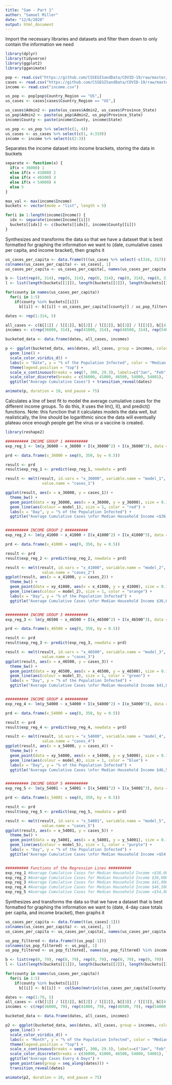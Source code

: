 ```yaml
---
title: "Sam - Part 1"
author: "Samuel Miller"
date: "12/6/2020"
output: html_document
---
```


Import the necessary libraries and datasets and filter them down to only contain the information we need

```r
library(dplyr)
library(tidyverse)
library(ggplot2)
library(gganimate)

pop <- read.csv("https://github.com/CSSEGISandData/COVID-19/raw/master/csse_covid_19_data/UID_ISO_FIPS_LookUp_Table.csv") %>% select(c(6:8, 12))
cases <- read.csv("https://github.com/CSSEGISandData/COVID-19/raw/master/csse_covid_19_data/csse_covid_19_time_series/time_series_covid19_confirmed_US.csv") %>% select(c(6:8, 12:327))
income <- read.csv("income.csv")

us_pop <- pop[pop$Country_Region == "US",]
us_cases <- cases[cases$Country_Region == "US",]

us_cases$Admin2 <- paste(us_cases$Admin2, us_cases$Province_State)
us_pop$Admin2 <- paste(us_pop$Admin2, us_pop$Province_State)
income$County <- paste(income$County, income$State)

us_pop <- us_pop %>% select(c(1, 4))
us_cases <- us_cases %>% select(c(1, 4:319))
income <- income %>% select(c(2:3))
```

Separates the income dataset into income brackets, storing the data in buckets

```r
separate <- function(x) {
  if(x < 36000) 1
  else if(x < 41000) 2
  else if(x < 46500) 3
  else if(x < 54000) 4
  else 5
}

max_val <- max(income$Income)
buckets <- vector(mode = "list", length = 5)

for(i in 1:length(income$Income)) {
  idx <- separate(income$Income[[i]])
  buckets[[idx]] <- c(buckets[[idx]], income$County[[i]])
}
```

Synthesizes and transforms the data so that we have a dataset that is best formatted for graphing the information we want to (date, cumulative cases per capita, and income bracket), then graphs it

```r
us_cases_per_capita <- data.frame(t((us_cases %>% select(-c(316, 317)))[-1]))
colnames(us_cases_per_capita) <- us_cases[, 1]
us_cases_per_capita <- us_cases_per_capita[, names(us_cases_per_capita) %in% income$County]

b <- list(rep(0, 314), rep(0, 314), rep(0, 314), rep(0, 314), rep(0, 314))
l <- list(length(buckets[[1]]), length(buckets[[2]]), length(buckets[[3]]), length(buckets[[4]]), length(buckets[[5]]))

for(county in names(us_cases_per_capita))
  for(i in 1:5)
    if(county %in% buckets[[i]])
      b[[i]] <- b[[i]] + us_cases_per_capita[[county]] / us_pop_filtered[[county]]

dates <- rep(1:314, 5)

all_cases <- c(b[[1]] / l[[1]], b[[2]] / l[[2]], b[[3]] / l[[3]], b[[4]] / l[[4]], b[[5]] / l[[5]])
incomes <- c(rep(36000, 314), rep(41000, 314), rep(46500, 314), rep(54000, 314), rep(54001, 314))

bucketed_data <- data.frame(dates, all_cases, incomes)

p <- ggplot(bucketed_data, aes(dates, all_cases, group = incomes, color = factor(incomes))) +
  geom_line() +
  scale_color_viridis_d() +
  labs(x = "Date", y = "% of the Population Infected", color = "Median Household Income") +
  theme(legend.position = "top") + 
  scale_x_continuous(breaks = seq(7, 300, 29.3), labels=c("Jan", "Feb", "Mar", "Apr", "May", "Jun", "Jul", "Aug", "Sep", "Oct", "Nov")) +
  scale_color_discrete(breaks = c(36000, 41000, 46500, 54000, 54001), labels=c("< $36,000", "< $41,000", "< $46,500", "< $54,000", "> $54,000")) +
  ggtitle("Average Cumulative Cases") + transition_reveal(dates)

animate(p, duration = 10, end_pause = 75)
```

Calculates a line of best fit to model the average cumulative cases for the different income groups. 
To do this, it uses the lm(), I(), and predict() functions.
Note: this function that it calculates models the data well, but realistically, the line should be logarithmic since the data will eventually plateau once enough people get the virus or a vaccine is created.


```r
library(reshape2)

########## INCOME GROUP 1 ##########
exp_reg_1 <- lm(y_36000 ~ x_36000 + I(x_36000^2) + I(x_36000^3), data = xy_36000)

prd <- data.frame(x_36000 = seq(0, 350, by = 0.5))

result <- prd
result$exp_reg_1 <- predict(exp_reg_1, newdata = prd)

result <- melt(result, id.vars = "x_36000", variable.name = "model_1",
                value.name = "cases_1")

ggplot(result, aes(x = x_36000, y = cases_1)) +
  theme_bw() +
  geom_point(data = xy_36000, aes(x = x_36000, y = y_36000), size = 0.1) +
  geom_line(aes(colour = model_1), size = 1, color = "red") +
  labs(x = "Day", y = "% of the Population Infected") +
  ggtitle("Average Cumulative Cases \nfor Median Household Income <$36,000")


########## INCOME GROUP 2 ##########
exp_reg_2 <- lm(y_41000 ~ x_41000 + I(x_41000^2) + I(x_41000^3), data = xy_41000)

prd <- data.frame(x_41000 = seq(0, 350, by = 0.5))

result <- prd
result$exp_reg_2 <- predict(exp_reg_2, newdata = prd)

result <- melt(result, id.vars = "x_41000", variable.name = "model_2",
                value.name = "cases_2")
ggplot(result, aes(x = x_41000, y = cases_2)) +
  theme_bw() +
  geom_point(data = xy_41000, aes(x = x_41000, y = y_41000), size = 0.1) +
  geom_line(aes(colour = model_2), size = 1, color = "orange") +
  labs(x = "Day", y = "% of the Population Infected") +
  ggtitle("Average Cumulative Cases \nfor Median Household Income $36,000 - $41,000")


########## INCOME GROUP 3 ##########
exp_reg_3 <- lm(y_46500 ~ x_46500 + I(x_46500^2) + I(x_46500^3), data = xy_46500)

prd <- data.frame(x_46500 = seq(0, 350, by = 0.5))

result <- prd
result$exp_reg_3 <- predict(exp_reg_3, newdata = prd)

result <- melt(result, id.vars = "x_46500", variable.name = "model_3",
                value.name = "cases_3")
ggplot(result, aes(x = x_46500, y = cases_3)) +
  theme_bw() +
  geom_point(data = xy_46500, aes(x = x_46500, y = y_46500), size = 0.1) +
  geom_line(aes(colour = model_3), size = 1, color = "green") +
  labs(x = "Day", y = "% of the Population Infected") +
  ggtitle("Average Cumulative Cases \nfor Median Household Income $41,000 - $46,500")


########## INCOME GROUP 4 ##########
exp_reg_4 <- lm(y_54000 ~ x_54000 + I(x_54000^2) + I(x_54000^3), data = xy_54000)

prd <- data.frame(x_54000 = seq(0, 350, by = 0.5))

result <- prd
result$exp_reg_4 <- predict(exp_reg_4, newdata = prd)

result <- melt(result, id.vars = "x_54000", variable.name = "model_4",
                value.name = "cases_4")
ggplot(result, aes(x = x_54000, y = cases_4)) +
  theme_bw() +
  geom_point(data = xy_54000, aes(x = x_54000, y = y_54000), size = 0.1) +
  geom_line(aes(colour = model_4), size = 1, color = "blue") +
  labs(x = "Day", y = "% of the Population Infected") +
  ggtitle("Average Cumulative Cases \nfor Median Household Income $46,500 - $54,000")


########## INCOME GROUP 5 ##########
exp_reg_5 <- lm(y_54001 ~ x_54001 + I(x_54001^2) + I(x_54001^3), data = xy_54001)

prd <- data.frame(x_54001 = seq(0, 350, by = 0.5))

result <- prd
result$exp_reg_5 <- predict(exp_reg_5, newdata = prd)

result <- melt(result, id.vars = "x_54001", variable.name = "model_5",
                value.name = "cases_5")
ggplot(result, aes(x = x_54001, y = cases_5)) +
  theme_bw() +
  geom_point(data = xy_54001, aes(x = x_54001, y = y_54001), size = 0.1) +
  geom_line(aes(colour = model_5), size = 1, color = "purple") +
  labs(x = "Day", y = "% of the Population Infected") +
  ggtitle("Average Cumulative Cases \nfor Median Household Income >$54,000")


########## Functions of the Regression Lines ##########
exp_reg_1 #Average Cumulative Cases for Median Household Income <$36,000
exp_reg_2 #Average Cumulative Cases for Median Household Income $36,000 - $41,000
exp_reg_3 #Average Cumulative Cases for Median Household Income $41,000 - $46,500
exp_reg_4 #Average Cumulative Cases for Median Household Income $46,500 - $54,000
exp_reg_5 #Average Cumulative Cases for Median Household Income >$54,000
```

Synthesizes and transforms the data so that we have a dataset that is best formatted for graphing the information we want to (date, 4-day case totals per capita, and income bracket), then graphs it

```r
us_cases_per_capita <- data.frame(t(us_cases[-1]))
colnames(us_cases_per_capita) <- us_cases[, 1]
us_cases_per_capita <- us_cases_per_capita[, names(us_cases_per_capita) %in% income$County]

us_pop_filtered <- data.frame(t(us_pop[-1]))
colnames(us_pop_filtered) <- us_pop[, 1]
us_pop_filtered <- us_pop_filtered[, names(us_pop_filtered) %in% income$County]

b <- list(rep(0, 79), rep(0, 79), rep(0, 79), rep(0, 79), rep(0, 79))
l <- list(length(buckets[[1]]), length(buckets[[2]]), length(buckets[[3]]), length(buckets[[4]]), length(buckets[[5]]))

for(county in names(us_cases_per_capita))
  for(i in 1:5)
    if(county %in% buckets[[i]])
      b[[i]] <- b[[i]] +  colSums(matrix(c(us_cases_per_capita[[county]][1], diff(us_cases_per_capita[[county]])) / us_pop_filtered[[county]], nrow = 5))

dates <- rep(1:79, 5)
all_cases <- c(b[[1]] / l[[1]], b[[2]] / l[[2]], b[[3]] / l[[3]], b[[4]] / l[[4]], b[[5]] / l[[5]])
incomes <- c(rep(36000, 79), rep(41000, 79), rep(46500, 79), rep(54000, 79), rep(54001, 79))

bucketed_data <- data.frame(dates, all_cases, incomes)

p2 <- ggplot(bucketed_data, aes(dates, all_cases, group = incomes, color = factor(incomes))) +
  geom_line() +
  scale_color_viridis_d() +
  labs(x = "Month", y = "% of the Population Infected", color = "Median Household Income") +
  theme(legend.position = "top") + 
  scale_x_continuous(breaks = seq(7, 300, 29.3), labels=c("Jan", "Feb", "Mar", "Apr", "May", "Jun", "Jul", "Aug", "Sep", "Oct", "Nov")) +
  scale_color_discrete(breaks = c(36000, 41000, 46500, 54000, 54001), labels=c("< $36,000", "< $41,000", "< $46,500", "< $54,000", "> $54,000")) +
  ggtitle("Average Cases Every 4 Days") + 
  geom_point(aes(group = seq_along(dates))) + 
  transition_reveal(dates)

animate(p2, duration = 10, end_pause = 75)
```
